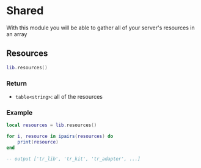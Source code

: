 # Shared

With this module you will be able to gather all of your server's resources in an array

## Resources

```lua
lib.resources()
```

### Return
* `table<string>`: all of the resources

### Example

```lua
local resources = lib.resources()

for i, resource in ipairs(resources) do
    print(resource)
end

-- output ['tr_lib', 'tr_kit', 'tr_adapter', ...]
```